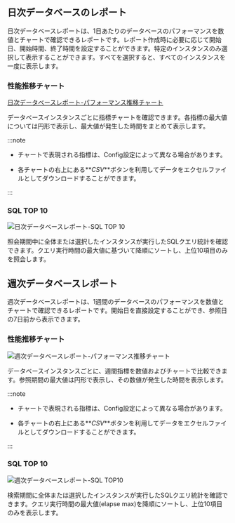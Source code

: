 ## 日次データベースのレポート

日次データベースレポートは、1日あたりのデータベースのパフォーマンスを数値とチャートで確認できるレポートです。レポート作成時に必要に応じて開始日、開始時間、終了時間を設定することができます。特定のインスタンスのみ選択して表示することができます。すべてを選択すると、すべてのインスタンスを一度に表示します。

### 性能推移チャート

[日次データベースレポート-パフォーマンス推移チャート](/img/db_daily_report_01.png)

データベースインスタンスごとに指標チャートを確認できます。各指標の最大値については円形で表示し、最大値が発生した時間をまとめて表示します。

:::note

-   チャートで表現される指標は、Config設定によって異なる場合があります。

-   各チャートの右上にある**_CSV_**ボタンを利用してデータをエクセルファイルとしてダウンロードすることができます。

:::

### SQL TOP 10

![日次データベースレポート-SQL TOP 10](https://img.whatap.io/media/images/db_daily_report_02.png)

照会期間中に全体または選択したインスタンスが実行したSQLクエリ統計を確認できます。クエリ実行時間の最大値に基づいて降順にソートし、上位10項目のみを照会します。

## 週次データベースレポート

週次データベースレポートは、1週間のデータベースのパフォーマンスを数値とチャートで確認できるレポートです。開始日を直接設定することができ、参照日の7日前から表示できます。

### 性能推移チャート

![週次データベースレポート-パフォーマンス推移チャート](/img/db_weekly_report_01.png)

データベースインスタンスごとに、週間指標を数値およびチャートで比較できます。参照期間の最大値は円形で表示し、その数値が発生した時間を表示します。

:::note

-   チャートで表現される指標は、Config設定によって異なる場合があります。

-   各チャートの右上にある**_CSV_**ボタンを利用してデータをエクセルファイルとしてダウンロードすることができます。

:::

### SQL TOP 10

![週次データベースレポート-SQL TOP10](/img/db_weekly_report_02.png)

検索期間に全体または選択したインスタンスが実行したSQLクエリ統計を確認できます。クエリ実行時間の最大値(elapse max)を降順にソートし、上位10項目のみを表示します。
